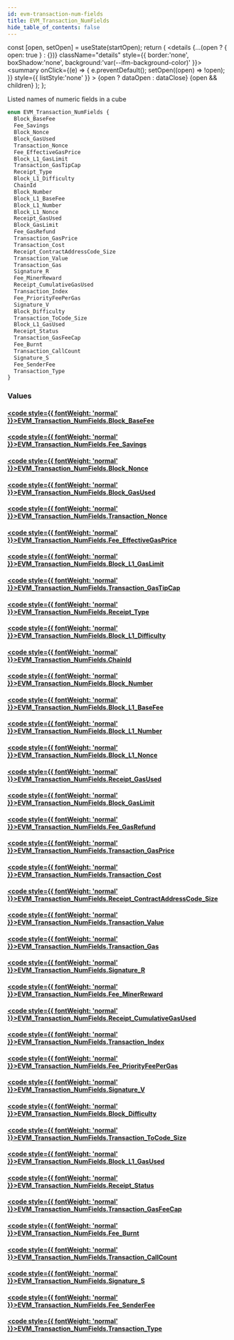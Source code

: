 ```yaml
---
id: evm-transaction-num-fields
title: EVM_Transaction_NumFields
hide_table_of_contents: false
---
```







  const [open, setOpen] = useState(startOpen);
  return (
    <details {...(open ? { open: true } : {})} className="details" style={{ border:'none', boxShadow:'none', background:'var(--ifm-background-color)' }}>
      <summary
        onClick={(e) => {
          e.preventDefault();
          setOpen((open) => !open);
        }}
        style={{ listStyle:'none' }}
      >
      {open ? dataOpen : dataClose}
      </summary>
      {open && children}
    </details>
  );
};








Listed names of numeric fields in a cube


```graphql
enum EVM_Transaction_NumFields {
  Block_BaseFee
  Fee_Savings
  Block_Nonce
  Block_GasUsed
  Transaction_Nonce
  Fee_EffectiveGasPrice
  Block_L1_GasLimit
  Transaction_GasTipCap
  Receipt_Type
  Block_L1_Difficulty
  ChainId
  Block_Number
  Block_L1_BaseFee
  Block_L1_Number
  Block_L1_Nonce
  Receipt_GasUsed
  Block_GasLimit
  Fee_GasRefund
  Transaction_GasPrice
  Transaction_Cost
  Receipt_ContractAddressCode_Size
  Transaction_Value
  Transaction_Gas
  Signature_R
  Fee_MinerReward
  Receipt_CumulativeGasUsed
  Transaction_Index
  Fee_PriorityFeePerGas
  Signature_V
  Block_Difficulty
  Transaction_ToCode_Size
  Block_L1_GasUsed
  Receipt_Status
  Transaction_GasFeeCap
  Fee_Burnt
  Transaction_CallCount
  Signature_S
  Fee_SenderFee
  Transaction_Type
}
```




### Values

#### [<code style={{ fontWeight: 'normal' }}>EVM_Transaction_NumFields.<b>Block_BaseFee</b></code>](#)  
> 
> 
> 
> 

#### [<code style={{ fontWeight: 'normal' }}>EVM_Transaction_NumFields.<b>Fee_Savings</b></code>](#)  
> 
> 
> 
> 

#### [<code style={{ fontWeight: 'normal' }}>EVM_Transaction_NumFields.<b>Block_Nonce</b></code>](#)  
> 
> 
> 
> 

#### [<code style={{ fontWeight: 'normal' }}>EVM_Transaction_NumFields.<b>Block_GasUsed</b></code>](#)  
> 
> 
> 
> 

#### [<code style={{ fontWeight: 'normal' }}>EVM_Transaction_NumFields.<b>Transaction_Nonce</b></code>](#)  
> 
> 
> 
> 

#### [<code style={{ fontWeight: 'normal' }}>EVM_Transaction_NumFields.<b>Fee_EffectiveGasPrice</b></code>](#)  
> 
> 
> 
> 

#### [<code style={{ fontWeight: 'normal' }}>EVM_Transaction_NumFields.<b>Block_L1_GasLimit</b></code>](#)  
> 
> 
> 
> 

#### [<code style={{ fontWeight: 'normal' }}>EVM_Transaction_NumFields.<b>Transaction_GasTipCap</b></code>](#)  
> 
> 
> 
> 

#### [<code style={{ fontWeight: 'normal' }}>EVM_Transaction_NumFields.<b>Receipt_Type</b></code>](#)  
> 
> 
> 
> 

#### [<code style={{ fontWeight: 'normal' }}>EVM_Transaction_NumFields.<b>Block_L1_Difficulty</b></code>](#)  
> 
> 
> 
> 

#### [<code style={{ fontWeight: 'normal' }}>EVM_Transaction_NumFields.<b>ChainId</b></code>](#)  
> 
> 
> 
> 

#### [<code style={{ fontWeight: 'normal' }}>EVM_Transaction_NumFields.<b>Block_Number</b></code>](#)  
> 
> 
> 
> 

#### [<code style={{ fontWeight: 'normal' }}>EVM_Transaction_NumFields.<b>Block_L1_BaseFee</b></code>](#)  
> 
> 
> 
> 

#### [<code style={{ fontWeight: 'normal' }}>EVM_Transaction_NumFields.<b>Block_L1_Number</b></code>](#)  
> 
> 
> 
> 

#### [<code style={{ fontWeight: 'normal' }}>EVM_Transaction_NumFields.<b>Block_L1_Nonce</b></code>](#)  
> 
> 
> 
> 

#### [<code style={{ fontWeight: 'normal' }}>EVM_Transaction_NumFields.<b>Receipt_GasUsed</b></code>](#)  
> 
> 
> 
> 

#### [<code style={{ fontWeight: 'normal' }}>EVM_Transaction_NumFields.<b>Block_GasLimit</b></code>](#)  
> 
> 
> 
> 

#### [<code style={{ fontWeight: 'normal' }}>EVM_Transaction_NumFields.<b>Fee_GasRefund</b></code>](#)  
> 
> 
> 
> 

#### [<code style={{ fontWeight: 'normal' }}>EVM_Transaction_NumFields.<b>Transaction_GasPrice</b></code>](#)  
> 
> 
> 
> 

#### [<code style={{ fontWeight: 'normal' }}>EVM_Transaction_NumFields.<b>Transaction_Cost</b></code>](#)  
> 
> 
> 
> 

#### [<code style={{ fontWeight: 'normal' }}>EVM_Transaction_NumFields.<b>Receipt_ContractAddressCode_Size</b></code>](#)  
> 
> 
> 
> 

#### [<code style={{ fontWeight: 'normal' }}>EVM_Transaction_NumFields.<b>Transaction_Value</b></code>](#)  
> 
> 
> 
> 

#### [<code style={{ fontWeight: 'normal' }}>EVM_Transaction_NumFields.<b>Transaction_Gas</b></code>](#)  
> 
> 
> 
> 

#### [<code style={{ fontWeight: 'normal' }}>EVM_Transaction_NumFields.<b>Signature_R</b></code>](#)  
> 
> 
> 
> 

#### [<code style={{ fontWeight: 'normal' }}>EVM_Transaction_NumFields.<b>Fee_MinerReward</b></code>](#)  
> 
> 
> 
> 

#### [<code style={{ fontWeight: 'normal' }}>EVM_Transaction_NumFields.<b>Receipt_CumulativeGasUsed</b></code>](#)  
> 
> 
> 
> 

#### [<code style={{ fontWeight: 'normal' }}>EVM_Transaction_NumFields.<b>Transaction_Index</b></code>](#)  
> 
> 
> 
> 

#### [<code style={{ fontWeight: 'normal' }}>EVM_Transaction_NumFields.<b>Fee_PriorityFeePerGas</b></code>](#)  
> 
> 
> 
> 

#### [<code style={{ fontWeight: 'normal' }}>EVM_Transaction_NumFields.<b>Signature_V</b></code>](#)  
> 
> 
> 
> 

#### [<code style={{ fontWeight: 'normal' }}>EVM_Transaction_NumFields.<b>Block_Difficulty</b></code>](#)  
> 
> 
> 
> 

#### [<code style={{ fontWeight: 'normal' }}>EVM_Transaction_NumFields.<b>Transaction_ToCode_Size</b></code>](#)  
> 
> 
> 
> 

#### [<code style={{ fontWeight: 'normal' }}>EVM_Transaction_NumFields.<b>Block_L1_GasUsed</b></code>](#)  
> 
> 
> 
> 

#### [<code style={{ fontWeight: 'normal' }}>EVM_Transaction_NumFields.<b>Receipt_Status</b></code>](#)  
> 
> 
> 
> 

#### [<code style={{ fontWeight: 'normal' }}>EVM_Transaction_NumFields.<b>Transaction_GasFeeCap</b></code>](#)  
> 
> 
> 
> 

#### [<code style={{ fontWeight: 'normal' }}>EVM_Transaction_NumFields.<b>Fee_Burnt</b></code>](#)  
> 
> 
> 
> 

#### [<code style={{ fontWeight: 'normal' }}>EVM_Transaction_NumFields.<b>Transaction_CallCount</b></code>](#)  
> 
> 
> 
> 

#### [<code style={{ fontWeight: 'normal' }}>EVM_Transaction_NumFields.<b>Signature_S</b></code>](#)  
> 
> 
> 
> 

#### [<code style={{ fontWeight: 'normal' }}>EVM_Transaction_NumFields.<b>Fee_SenderFee</b></code>](#)  
> 
> 
> 
> 

#### [<code style={{ fontWeight: 'normal' }}>EVM_Transaction_NumFields.<b>Transaction_Type</b></code>](#)  
> 
> 
> 
> 



